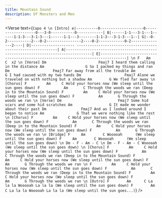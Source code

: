 ```yaml
---
title: Mountain Sound
description: Of Monsters and Men
---
```



<Verse
  text={`
Capo 4
\n
[Intro]
e|----------0--------------------0-------------------0---3-0-----------0------------|
B|------1-1---3-1---1------1-1-3---3-1-3---1------1-1---3--------1-1-3---3-1-3---1--|
G|--0-2-----------2---0-2----------------2----0-2------------0-2---------------2----|
D|-------------------- -------------------------------------------------------------|
A|----------------------------------------------------------------------------------|
E|----------------------------------------------------------------------------------|
\n
F   Am   C  x2
\n
[Verse]
  Dm                        Fmaj7
I heard them calling in the distance
     Am                   G
So I packed my things and ran
Dm                    Fmaj7
Far away from all the trouble
      Am                 G
I had caused with my two hands
                  Dm                    Fmaj7
Alone we traveled on with nothing but a shadow
   Am        G
We fled far away
\n
[Chorus]
F         Am     C
Hold your horses now (We sleep until the sun goes down)
F           Am       C
Through the woods we ran (Deep in to the Mountain Sound)
F         Am     C
Hold your horses now (We sleep until the sun goes down)
F           Am       G
Through the woods we ran
\n
[Verse]
Dm                          Fmaj7
Some hid scars and some hid scratches
           Am                 G
It made me wonder about their past
                Dm                Fmaj7
And as I looked around I began to notice
             Am               G
That we were nothing like the rest
\n
[Chorus]
F         Am     C
Hold your horses now (We sleep until the sun goes down)
F           Am       C
Through the woods we ran (Deep in to the Mountain Sound)
F         Am     C
Hold your horses now (We sleep until the sun goes down)
F           Am       G
Through the woods we ran
\n
[Bridge]
F     Am        C
      Wooooah      (We sleep until the sun goes down)
F     Am        C
      Wooooah      (We sleep until the sun goes down)
\n
Dm - F - Am - C
\n
Dm - F - Am - C
     Wooooah
                   (We sleep until the sun goes down)
\n
[Chorus]
F         Am     C
Hold your horses now (We sleep until the sun goes down)
F           Am       C
Through the woods we ran (Deep in to the Mountain Sound)
F         Am     C
Hold your horses now (We sleep until the sun goes down)
F           Am       G
Through the woods we ran
\n
F         Am     C
Hold your horses now (We sleep until the sun goes down)
F           Am       C
Through the woods we ran (Deep in to the Mountain Sound)
F         Am     C
Hold your horses now (We sleep until the sun goes down)
F           Am       G
Through the woods we ran
\n
[Outro]
F        Am      C
La la la Wooooah La la la (We sleep until the sun goes down)
F        Am      C
La la la Wooooah La la la (We sleep until the sun goes...)
`}
/>
